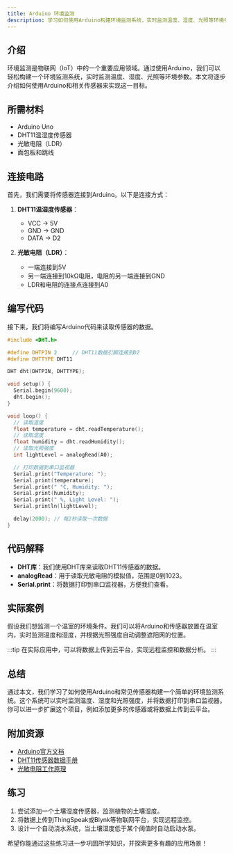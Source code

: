 ```yaml
---
title: Arduino 环境监测
description: 学习如何使用Arduino构建环境监测系统，实时监测温度、湿度、光照等环境参数。
---
```


## 介绍

环境监测是物联网（IoT）中的一个重要应用领域。通过使用Arduino，我们可以轻松构建一个环境监测系统，实时监测温度、湿度、光照等环境参数。本文将逐步介绍如何使用Arduino和相关传感器来实现这一目标。

## 所需材料

- Arduino Uno
- DHT11温湿度传感器
- 光敏电阻（LDR）
- 面包板和跳线

## 连接电路

首先，我们需要将传感器连接到Arduino。以下是连接方式：

1. **DHT11温湿度传感器**：
   - VCC -> 5V
   - GND -> GND
   - DATA -> D2

2. **光敏电阻（LDR）**：
   - 一端连接到5V
   - 另一端连接到10kΩ电阻，电阻的另一端连接到GND
   - LDR和电阻的连接点连接到A0

## 编写代码

接下来，我们将编写Arduino代码来读取传感器的数据。

```cpp
#include <DHT.h>

#define DHTPIN 2     // DHT11数据引脚连接到D2
#define DHTTYPE DHT11

DHT dht(DHTPIN, DHTTYPE);

void setup() {
  Serial.begin(9600);
  dht.begin();
}

void loop() {
  // 读取温度
  float temperature = dht.readTemperature();
  // 读取湿度
  float humidity = dht.readHumidity();
  // 读取光照强度
  int lightLevel = analogRead(A0);

  // 打印数据到串口监视器
  Serial.print("Temperature: ");
  Serial.print(temperature);
  Serial.print(" °C, Humidity: ");
  Serial.print(humidity);
  Serial.print(" %, Light Level: ");
  Serial.println(lightLevel);

  delay(2000); // 每2秒读取一次数据
}
```

## 代码解释

- **DHT库**：我们使用DHT库来读取DHT11传感器的数据。
- **analogRead**：用于读取光敏电阻的模拟值，范围是0到1023。
- **Serial.print**：将数据打印到串口监视器，方便我们查看。

## 实际案例

假设我们想监测一个温室的环境条件。我们可以将Arduino和传感器放置在温室内，实时监测温度和湿度，并根据光照强度自动调整遮阳网的位置。

:::tip
在实际应用中，可以将数据上传到云平台，实现远程监控和数据分析。
:::

## 总结

通过本文，我们学习了如何使用Arduino和常见传感器构建一个简单的环境监测系统。这个系统可以实时监测温度、湿度和光照强度，并将数据打印到串口监视器。你可以进一步扩展这个项目，例如添加更多的传感器或将数据上传到云平台。

## 附加资源

- [Arduino官方文档](https://www.arduino.cc/en/Guide)
- [DHT11传感器数据手册](https://www.mouser.com/datasheet/2/758/DHT11-Technical-Data-Sheet-Translated-Version-1143054.pdf)
- [光敏电阻工作原理](https://learn.sparkfun.com/tutorials/light-sensitive-resistor-ldr)

## 练习

1. 尝试添加一个土壤湿度传感器，监测植物的土壤湿度。
2. 将数据上传到ThingSpeak或Blynk等物联网平台，实现远程监控。
3. 设计一个自动浇水系统，当土壤湿度低于某个阈值时自动启动水泵。

希望你能通过这些练习进一步巩固所学知识，并探索更多有趣的应用场景！